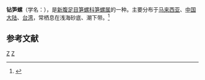 {{Speciesbox 
| taxon = Terebra triseriata
| binomial_authority = Gray, 1834
}}
'''钻笋螺'''（学名：''{{lang|la|Terebra triseriata}}''），是[[新腹足目|新腹足目]][[笋螺科|笋螺科]][[笋螺属|笋螺属]]的一种。主要分布于[[马来西亚|马来西亚]]、[[中国大陆|中国大陆]]、[[台湾|台湾]]，常栖息在浅海砂底、潮下带。<ref>{{cite web|url=http://shell.sinica.edu.tw/chinese/shellbase_detail.php?science_no=1676|title=国际贝库：钻笋螺|publisher=台湾贝类资料库|accessdate=2009-08-11|archive-date=2016-03-04|archive-url=https://web.archive.org/web/20160304111804/http://shell.sinica.edu.tw/chinese/shellbase_detail.php?science_no=1676|dead-url=no}}</ref>

== 参考文献 ==
{{reflist|2}}
{{taxonbar}}
[[Category:_1834年描述的动物|Z]]
[[Category:笋螺属|Z]]